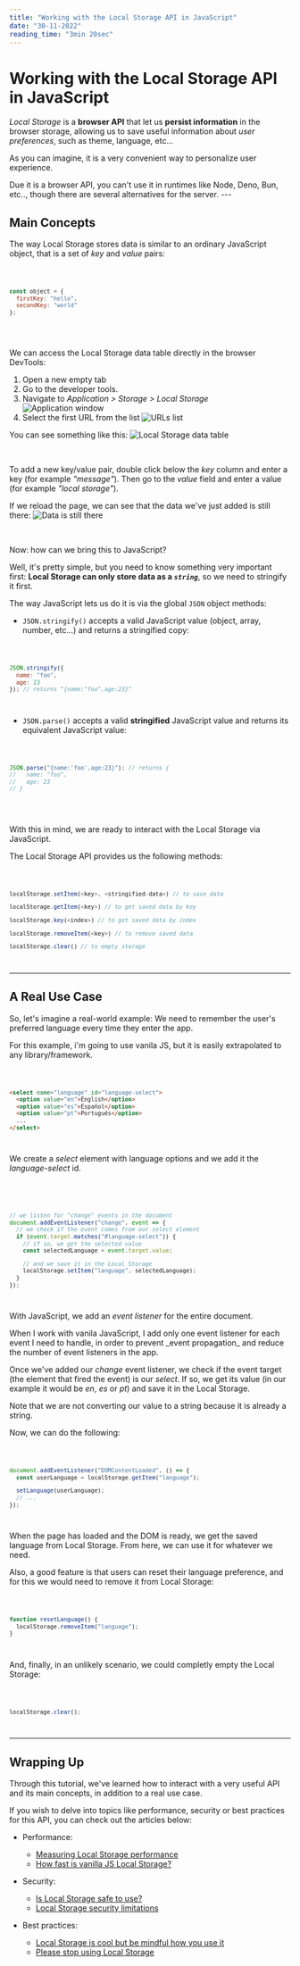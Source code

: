 ```yaml
---
title: "Working with the Local Storage API in JavaScript"
date: "30-11-2022"
reading_time: "3min 20sec"
---
```


# Working with the Local Storage API in JavaScript

_Local Storage_ is a **browser API** that let us **persist information** in the
browser storage, allowing us to save useful information about _user
preferences_, such as theme, language, etc...

As you can imagine, it is a very convenient way to personalize user experience.

<Note type="warn">
  Due it is a browser API, you can't use it in runtimes like Node, Deno, Bun,
  etc.., though there are several alternatives for the server.
</Note>
---

## Main Concepts

The way Local Storage stores data is similar to an ordinary JavaScript object, that is a set of _key_ and _value_ pairs:

<Code language="JavaScript">

```javascript
const object = {
  firstKey: "hello",
  secondKey: "world"
};
```

</Code>

<br />

We can access the Local Storage data table directly in the browser DevTools:

1. Open a new empty tab
1. Go to the developer tools.
1. Navigate to _Application > Storage > Local Storage_
   ![Application window](/img/first.png)
1. Select the first URL from the list
   ![URLs list](/img/second.png)

You can see something like this:
![Local Storage data table](/img/third.png)

<br />

To add a new key/value pair, double click below the _key_ column and enter a key (for example _"message"_). Then go to the _value_ field and enter a value (for example _"local storage"_).

If we reload the page, we can see that the data we've just added is still there:
![Data is still there](/img/fourth.png)

<br />

Now: how can we bring this to JavaScript?

Well, it's pretty simple, but you need to know something very important first: **Local Storage can only store data as a _`string`_**, so we need to stringify it first.

The way JavaScript lets us do it is via the global `JSON` object methods:

- `JSON.stringify()` accepts a valid JavaScript value (object, array, number, etc...) and returns a stringified copy:

<Code language="JavaScript">

```javascript
JSON.stringify({
  name: "foo",
  age: 23
}); // returns "{name:"foo",age:23}"
```

</Code>

- `JSON.parse()` accepts a valid **stringified** JavaScript
  value and returns its equivalent JavaScript value:

<Code language="JavaScript">

```javascript
JSON.parse("{name:'foo',age:23}"); // returns {
//   name: "foo",
//   age: 23
// }
```

</Code>

<br />

With this in mind, we are ready to interact with the Local Storage via JavaScript.

The Local Storage API provides us the following methods:

<Code language="JavaScript">

```javascript
localStorage.setItem(<key>, <stringified-data>) // to save data

localStorage.getItem(<key>) // to get saved data by key

localStorage.key(<index>) // to get saved data by index

localStorage.removeItem(<key>) // to remove saved data

localStorage.clear() // to empty storage
```

</Code>

---

## A Real Use Case

So, let's imagine a real-world example: We need to remember the user's preferred language every time they enter the app.

For this example, i'm going to use vanila JS, but it is easily extrapolated to any library/framework.

<Code language="HTML">

```html
<select name="language" id="language-select">
  <option value="en">English</option>
  <option value="es">Español</option>
  <option value="pt">Português</option>
  ...
</select>
```

</Code>

We create a _select_ element with language options and we add it the _language-select_ id.

<br />

<Code language="JavaScript">

```javascript
// we listen for "change" events in the document
document.addEventListener("change", event => {
  // we check if the event comes from our select element
  if (event.target.matches("#language-select")) {
    // if so, we get the selected value
    const selectedLanguage = event.target.value;

    // and we save it in the Local Storage
    localStorage.setItem("language", selectedLanguage);
  }
});
```

</Code>

With JavaScript, we add an _event listener_ for the entire document.

<Note type="info">
  When I work with vanila JavaScript, I add only one event listener for each
  event I need to handle, in order to prevent _event propagation_ and reduce the
  number of event listeners in the app.
</Note>

Once we've added our _change_ event listener, we check if the event target (the element that fired the event) is our _select_. If so, we get its value (in our example it would be _en_, _es_ or _pt_) and save it in the Local Storage.

<Note type="warn">
  Note that we are not converting our value to a string because it is already a
  string.
</Note>

Now, we can do the following:

<Code language="JavaScript">

```javascript
document.addEventListener("DOMContentLoaded", () => {
  const userLanguage = localStorage.getItem("language");

  setLanguage(userLanguage);
  // ...
});
```

</Code>

When the page has loaded and the DOM is ready, we get the saved language from Local Storage. From here, we can use it for whatever we need.

Also, a good feature is that users can reset their language preference, and for this we would need to remove it from Local Storage:

<Code language="JavaScript">

```javascript
function resetLanguage() {
  localStorage.removeItem("language");
}
```

</Code>

And, finally, in an unlikely scenario, we could completly empty the Local Storage:

<Code language="JavaScript">

```javascript
localStorage.clear();
```

</Code>

---

## Wrapping Up

Through this tutorial, we've learned how to interact with a very useful API and its main concepts, in addition to a real use case.

If you wish to delve into topics like performance, security or best practices for this API, you can check out the articles below:

- Performance:

  - [Measuring Local Storage performance](https://www.stevesouders.com/blog/2014/02/11/measuring-localstorage-performance/)
  - [How fast is vanilla JS Local Storage?](https://gomakethings.com/how-fast-is-vanilla-js-localstorage/)

- Security:

  - [Is Local Storage safe to use?](https://snyk.io/blog/is-localstorage-safe-to-use/)
  - [Local Storage security limitations](https://vhudyma-blog.eu/the-limitations-and-security-of-localstorage-in-javascript/)

- Best practices:
  - [Local Storage is cool but be mindful how you use it](https://medium.com/geekculture/localstorage-is-cool-but-be-mindful-how-you-use-it-2fedf02d37e4)
  - [Please stop using Local Storage](https://dev.to/rdegges/please-stop-using-local-storage-1i04)
